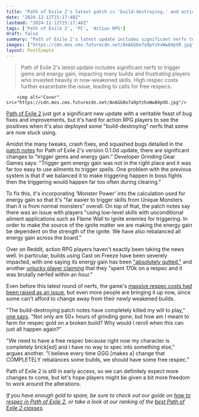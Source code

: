 ```yaml
---
title: "Path of Exile 2's latest patch is 'build-destroying,' and action RPG fans are now stuck with heavy nerfs thanks to astronomical respec costs"
date: "2024-12-12T15:17:48Z"
lastmod: "2024-12-12T15:17:48Z"
tags: ['Path of Exile 2', 'PC', 'Action RPG']
draft: false
summary: "Path of Exile 2's latest update includes significant nerfs to trigger gems and energy gain, impacting many builds and frustrating players who invested heavily in now-weakened skills.  High respec costs further exacerbate the issue, leading to calls for free respecs."
images: ["https://cdn.mos.cms.futurecdn.net/AnAGG8o7a9pYzhxWw84pVD.jpg"]
layout: PostSimple
---
```

> Path of Exile 2's latest update includes significant nerfs to trigger gems and energy gain, impacting many builds and frustrating players who invested heavily in now-weakened skills.  High respec costs further exacerbate the issue, leading to calls for free respecs.


        <img alt="Cover" src="https://cdn.mos.cms.futurecdn.net/AnAGG8o7a9pYzhxWw84pVD.jpg"/>
        
[<u>Path of Exile 2</u>](https://www.gamesradar.com/path-of-exile-2/) just got a significant new update with a veritable feast of bug fixes and improvements, but it's hard for action RPG players to see the positives when it's also deployed some "build-destroying" nerfs that some are now stuck using.

Amidst the many tweaks, crash fixes, and squashed bugs detailed in the [<u>patch notes</u>](https://www.pathofexile.com/forum/view-thread/3621299) for Path of Exile 2's version 0.1.0d update, there are significant changes to "trigger gems and energy gain." Developer Grinding Gear Games says: "Trigger gem energy gain was not in the right place and it was far too easy to use ailments to trigger spells. One problem with the previous system is that if we balanced it to make triggering happen in boss fights then the triggering would happen far too often during clearing."

To fix this, it's incorporating 'Monster Power' into the calculation used for energy gain so that it's "far easier to trigger skills from Unique Monsters than it is from normal monsters" overall. On top of that, the patch notes say there was an issue with players "using low-level skills with unconditional ailment applications such as Flame Wall to ignite enemies for triggering. In order to make the source of the ignite matter we are making the energy gain be dependent on the strength of the ignite. We have also rebalanced all energy gain across the board."

Over on Reddit, action RPG players haven't exactly been taking the news well. In particular, builds using Cast on Freeze have been severely impacted, with one saying its energy gain has been [<u>"absolutely gutted,"</u>](https://www.reddit.com/r/pathofexile/comments/1hcavsu/cast_on_freeze_energy_gain_absolutely_gutted/?utm_source=share&utm_medium=web3x&utm_name=web3xcss&utm_term=1&utm_content=share_button) and another [<u>unlucky player claiming</u>](https://www.reddit.com/r/PathOfExile2/comments/1hcarcf/comment/m1n3ydw/?utm_source=share&utm_medium=web3x&utm_name=web3xcss&utm_term=1&utm_content=share_button) that they "spent 170k on a respec and it was brutally nerfed within an hour."

Even before this latest round of nerfs, the game's [<u>massive respec costs had been raised as an issue</u>](https://www.gamesradar.com/games/action-rpg/path-of-exile-2-is-dropping-loot-more-generously-but-early-access-players-are-still-being-bankrupt-by-the-action-rpgs-high-respec-costs-why-am-i-being-punished-for-trying-out-things/), but even more people are bringing it up now, since some can't afford to change away from their newly weakened builds.

"The build-destroying patch notes have completely killed my will to play," [<u>one says</u>](https://www.reddit.com/r/pathofexile/comments/1hce58h/the_builddestroying_patch_notes_have_completely/?utm_source=share&utm_medium=web3x&utm_name=web3xcss&utm_term=1&utm_content=share_button). "Not only are 50+ hours of grinding gone, but how am I meant to farm for respec gold on a broken build? Why would I reroll when this can just all happen again?"

"We need to have a free respec because right now my character is completely brick[ed] and I have no way to spec into something else," argues another. "I believe every time GGG [makes a] change that COMPLETELY rebalances some builds, we should have some free respec."

Path of Exile 2 is still in early access, so we can definitely expect more changes to come, but let's hope players might be given a bit more freedom to work around the alterations.

*If you have enough gold to spare, be sure to check out our guide on *[<u><em>how to respec in Path of Exile 2</em></u>](https://www.gamesradar.com/games/action-rpg/path-of-exile-2-respec/)*, or take a look at our ranking of the *[<u><em>best Path of Exile 2 classes</em></u>](https://www.gamesradar.com/games/action-rpg/path-of-exile-2-classes/)*.*
        